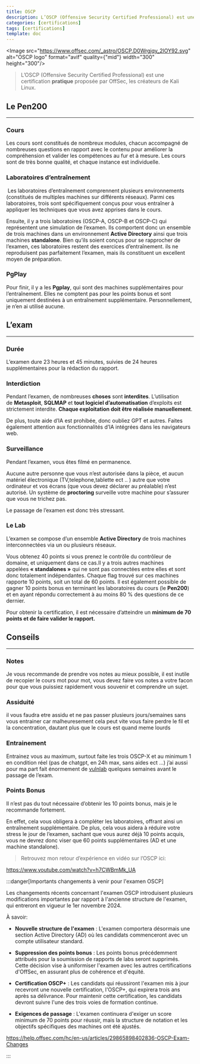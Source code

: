 ```yaml
---
title: OSCP
description: L’OSCP (Offensive Security Certified Professional) est une certification pratique proposée par OffSec, les créateurs de Kali Linux.
categories: [certifications]
tags: [certifications]
template: doc
---
```



<Image src="https://www.offsec.com/_astro/OSCP.D0Wrgjqy_2lOY92.svg" alt="OSCP logo" format="avif" quality={"mid"} width="300" height="300"/>

> L’OSCP (Offensive Security Certified Professional) est une certification **pratique** proposée par OffSec, les créateurs de Kali Linux.

## Le Pen200

---

### Cours
    
Les cours sont constitués de nombreux modules, chacun accompagné de nombreuses questions en rapport avec le contenu pour améliorer la compréhension et valider les compétences au fur et à mesure. Les cours sont de très bonne qualité, et chaque instance est individuelle.

### Laboratoires d’entraînement
    
 Les laboratoires d’entraînement comprennent plusieurs environnements (constitués de multiples machines sur différents réseaux). Parmi ces laboratoires, trois sont spécifiquement conçus pour vous entraîner à appliquer les techniques que vous avez apprises dans le cours.

Ensuite, il y a trois laboratoires (OSCP-A, OSCP-B et OSCP-C) qui représentent une simulation de l’examen. Ils comportent donc un ensemble de trois machines dans un environnement **Active Directory** ainsi que trois machines **standalone**. Bien qu’ils soient conçus pour se rapprocher de l’examen, ces laboratoires restent des exercices d’entraînement. ils ne reproduisent pas parfaitement l’examen, mais ils constituent un excellent moyen de préparation.

### PgPlay
    

Pour finir, il y a les **Pgplay**, qui sont des machines supplémentaires pour l’entraînement. Elles ne comptent pas pour les points bonus et sont uniquement destinées à un entraînement supplémentaire. Personnellement, je n’en ai utilisé aucune.

## L’exam

---

### Durée
    
L’examen dure 23 heures et 45 minutes, suivies de 24 heures supplémentaires pour la rédaction du rapport.

### Interdiction
    
Pendant l’examen, de nombreuses **choses** sont **interdites**. L’utilisation de **Metasploit**, **SQLMAP** et **tout logiciel d’automatisation** d’exploits est strictement interdite. **Chaque exploitation doit être réalisée manuellement**.

De plus, toute aide d’IA est prohibée, donc oubliez GPT et autres. Faites également attention aux fonctionnalités d’IA intégrées dans les navigateurs web.

### Surveillance
    
Pendant l’examen, vous êtes filmé en permanence.

Aucune autre personne que vous n’est autorisée dans la pièce, et aucun matériel électronique (TV,telephone,tablette ect .. ) autre que votre ordinateur et vos écrans (que vous devez déclarer au préalable) n’est autorisé. Un système de **proctoring** surveille votre machine pour s’assurer que vous ne trichez pas.

Le passage de l’examen est donc très stressant.

### Le Lab 
    
L’examen se compose d’un ensemble **Active Directory** de trois machines interconnectées via un ou plusieurs réseaux.

Vous obtenez 40 points si vous prenez le contrôle du contrôleur de domaine, et uniquement dans ce cas.Il y a trois autres machines appelées **« standalones »** qui ne sont pas connectées entre elles et sont donc totalement indépendantes. Chaque flag trouvé sur ces machines rapporte 10 points, soit un total de 60 points. Il est également possible de gagner 10 points bonus en terminant les laboratoires du cours (le **Pen200**) et en ayant répondu correctement à au moins 80 % des questions de ce dernier.

Pour obtenir la certification, il est nécessaire d’atteindre un **minimum de 70 points et de faire valider le rapport.**

## Conseils

---

### Notes
    
Je vous recommande de prendre vos notes au mieux possible, il est inutile de recopier le cours mot pour mot, vous devez faire vos notes a votre facon pour que vous puissiez rapidement vous souvenir et comprendre un sujet.

### Assiduité
    
il vous faudra etre assidu et ne pas passer plusieurs jours/semaines sans vous entrainer car malheuresement cela peut vite vous faire perdre le fil et la concentration, dautant plus que le cours est quand meme lourds

### Entrainement
    
Entrainez vous au maximum, surtout faite les trois OSCP-X et au minimum 1 en condition réel (pas de chatgpt, en 24h max, sans aides ect ...) j’ai aussi pour ma part fait énormement de [vulnlab](https://www.youtube.com/watch?v=BIZECU2h-YU) quelques semaines avant le passage de l’exam.

### Points Bonus
    
Il n’est pas du tout nécessaire d’obtenir les 10 points bonus, mais je le recommande fortement.

En effet, cela vous obligera à compléter les laboratoires, offrant ainsi un entraînement supplémentaire. De plus, cela vous aidera à réduire votre stress le jour de l’examen, sachant que vous aurez déjà 10 points acquis, vous ne devrez donc viser que 60 points supplémentaires (AD et une machine standalone).

> Retrouvez mon retour d’expérience en vidéo sur l’OSCP ici:

https://www.youtube.com/watch?v=h7CWBmMk_UA

:::danger[Importants changements à venir pour l'examen OSCP]

Les changements récents concernant l'examen OSCP introduisent plusieurs modifications importantes par rapport à l'ancienne structure de l'examen, qui entreront en vigueur le 1er novembre 2024.

À savoir:

- **Nouvelle structure de l'examen** : L'examen comportera désormais une section Active Directory (AD) où les candidats commenceront avec un compte utilisateur standard.

- **Suppression des points bonus** : Les points bonus précédemment attribués pour la soumission de rapports de labs seront supprimés. Cette décision vise à uniformiser l'examen avec les autres certifications d'OffSec, en assurant plus de cohérence et d'équité.

- **Certification OSCP+** : Les candidats qui réussiront l'examen mis à jour recevront une nouvelle certification, l'OSCP+, qui expirera trois ans après sa délivrance. Pour maintenir cette certification, les candidats devront suivre l'une des trois voies de formation continue.

- **Exigences de passage** : L'examen continuera d'exiger un score minimum de 70 points pour réussir, mais la structure de notation et les objectifs spécifiques des machines ont été ajustés.

https://help.offsec.com/hc/en-us/articles/29865898402836-OSCP-Exam-Changes

:::